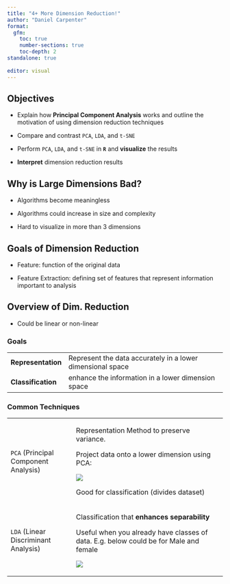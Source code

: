```yaml
---
title: "4+ More Dimension Reduction!"
author: "Daniel Carpenter"
format: 
  gfm:
    toc: true
    number-sections: true
    toc-depth: 2
standalone: true
    
editor: visual
---
```


## Objectives

-   Explain how **Principal Component Analysis** works and outline the motivation of using dimension reduction techniques

-   Compare and contrast `PCA`, `LDA`, and `t-SNE`

-   Perform `PCA`, `LDA`, and `t-SNE` in **`R`** and **visualize** the results

-   **Interpret** dimension reduction results

## Why is Large Dimensions Bad?

-   Algorithms become meaningless

-   Algorithms could increase in size and complexity

-   Hard to visualize in more than 3 dimensions\

## Goals of Dimension Reduction

-   Feature: function of the original data

-   Feature Extraction: defining set of features that represent information important to analysis

## Overview of Dim. Reduction

-   Could be linear or non-linear

### Goals

+--------------------+------------------------------------------------------------+
| **Representation** | Represent the data accurately in a lower dimensional space |
+--------------------+------------------------------------------------------------+
| **Classification** | enhance the information in a lower dimension space         |
+--------------------+------------------------------------------------------------+

### Common Techniques

+--------------------------------------+---------------------------------------------------------------------------------------+
| `PCA` (Principal Component Analysis) | Representation Method to preserve variance.                                           |
|                                      |                                                                                       |
|                                      | Project data onto a lower dimension using PCA:                                        |
|                                      |                                                                                       |
|                                      | ![](images/paste-6025F5F4.png)                                                        |
|                                      |                                                                                       |
|                                      | Good for classification (divides dataset)                                             |
+--------------------------------------+---------------------------------------------------------------------------------------+
| `LDA` (Linear Discriminant Analysis) | Classification that **enhances separability**                                         |
|                                      |                                                                                       |
|                                      | Useful when you already have classes of data. E.g. below could be for Male and female |
|                                      |                                                                                       |
|                                      | ![](images/paste-10ECBCD6.png)                                                        |
+--------------------------------------+---------------------------------------------------------------------------------------+
